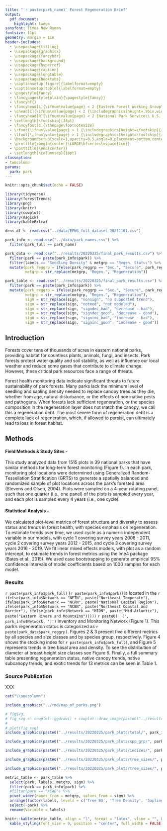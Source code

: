 ```yaml
---
title: "`r paste(park_name)` Forest Regeneration Brief"
output: 
  pdf_document:
    highlight: tango
sansfont: Times New Roman
fontsize: 11pt
geometry: margin = 1in
header-includes:
  - \usepackage{titling}
  - \usepackage{graphicx}
  - \usepackage{fancyhdr}
  - \usepackage{background}
  - \usepackage{hyperref}
  - \usepackage{caption}
  - \usepackage{longtable}
  - \usepackage{booktabs}
  - \captionsetup[figure]{labelformat=empty}
  - \captionsetup[table]{labelformat=empty}
  - \pagestyle{fancy}
  - \fancypagestyle{plain}{\pagestyle{fancy}}
  - \fancyhf{}
  - \fancyhead[L]{\ifnum\value{page} < 2 {Eastern Forest Working Group\\ Inventory and Monitoring Program\\ \hspace{1cm}\\Forest Health Monitoring} \else {Eastern Forest Working Group}\small \fi}
  - \chead[C]{\ifnum\value{page} < 2 {\includegraphics[height=.95in,width=.95in]{inputs/NPS_logo.png}} \else \fi}
  - \fancyhead[R]{\ifnum\value{page} < 2 {National Park Service\\ U.S. Department of the Interior\\ \hspace{1cm}\\ \hspace{1cm}} \else {\today}\small \fi}
  - \setlength{\footskip}{34pt}
  - \fancyfoot[C]{\thepage\footnotesize}
  - \rfoot{\ifnum\value{page} > 1 {\includegraphics[height=\footskip]{inputs/Schoodic_Stacked.jpeg}}\\ \scriptsize{\href{https://schoodicinstitute.org}{Schoodic Institute at Acadia National Park}} \else \fi}
  - \lfoot{\ifnum\value{page} > 1 {\includegraphics[height=\footskip]{inputs/NPS_logo.png}}\\ \scriptsize{\href{https://www.nps.gov/index.htm}{National Park Service}} \else \fi}
  - \backgroundsetup{scale=1,opacity=0.5,angle=0,placement=bottom,contents={\ifnum\value{page} > 1 {\includegraphics[width=8.5in]{inputs/background2.jpg}} \else \fi}}
  - \pretitle{\begin{center}\LARGE\bfseries\vspace{1cm}}
  - \posttitle{\end{center}}
  - \setlength{\columnsep}{10pt}
classoption:
- twocolumn
params:
  park: park
---
```


```r
knitr::opts_chunk$set(echo = FALSE)
```


```r
library(tidyverse)
library(forestTrends)
library(png)
library(knitr)
library(cowplot)
library(magick)
library(kableExtra)

dens_df <- read.csv("../data/EFWG_full_dataset_20211101.csv")

park_info <- read.csv("../data/park_names.csv") %>% 
  filter(park_full == park_name)

park_data <- read.csv("../results/20220325/final_park_results.csv") %>% 
  filter(park == paste(park_info$park)) %>% 
  filter(labels == "Seedling Density" & metgrp == "Regen. Status") %>% 
  mutate(park_reggrp = ifelse(park_reggrp == "Sec.", "Secure", park_reggrp),
         metgrp = str_replace(metgrp, "Regen.", "Regeneration"))

park_table <- read.csv("../results/20220325/final_park_results.csv") %>% 
  filter(park == paste(park_info$park)) %>% 
  mutate(park_reggrp = ifelse(park_reggrp == "Sec.", "Secure", park_reggrp),
         metgrp = str_replace(metgrp, "Regen.", "Regeneration"),
         sign = str_replace(sign, "nonsign", "no supported trend"),
         sign = str_replace(sign, "notmod", "not modeled"),
         sign = str_replace(sign, "signdec_bad", "decrease - bad"),
         sign = str_replace(sign, "signdec_good", "decrease - good"),
         sign = str_replace(sign, "signinc_bad", "increase - bad"),
         sign = str_replace(sign, "signinc_good", "increase - good"))
```


## Introduction

Forests cover tens of thousands of acres in eastern national parks, providing habitat for countless plants, animals, fungi, and insects. Park forests protect water quality and soil stability, as well as influence our local weather and reduce some gases that contribute to climate change. However, these critical park resources face a range of threats.
 
Forest health monitoring data indicate significant threats to future sustainability of park forests. Many parks lack the minimum level of seedling and sapling density needed to replace canopy trees as they die, whether from age, natural disturbance, or the effects of non-native pests and pathogens. When forests lack sufficient regeneration, or the species composition in the regeneration layer does not match the canopy, we call this a regeneration debt. The most severe form of regeneration debt is a complete lack of regeneration, which, if allowed to persist, can ultimately lead to loss in forest habitat.

## Methods

#### Field Methods & Study Sites -
This study analyzed data from 1515 plots in 39 national parks that have similar methods for long-term forest monitoring (Figure 1). In each park, monitoring plot locations were determined using Generalized Random-Tessellation Stratification (GRTS) to generate a spatially balanced and randomized sample of plot locations across the park’s forested area (Stevens and Olsen, 2004). Plots were sampled on a 4-year rotating panel, such that one quarter (i.e., one panel) of the plots is sampled every year, and each plot is sampled every 4 years (i.e., one cycle).

#### Statistical Analysis -
We calculated plot-level metrics of forest structure and diversity to assess status and trends in forest health, with species emphasis on regeneration. To estimate trends over time, we used cycle as a numeric independent variable in our models, with cycle 1 covering survey years 2008 - 2011, cycle 2 covering survey years 2012 - 2015, and cycle 3 covering survey years 2016 - 2019. We fit linear mixed effects models, with plot as a random intercept, to estimate trends in forest metrics using the lme4 package (Bates et al., 2015). We used case bootstrapping to generate empirical 95% confidence intervals of model coefficients based on 1000 samples for each model.

### Results
`r paste(park_info$park_full)` (`r paste(park_info$park)`) is located in the `r ifelse(park_info$Network == "NETN", paste("Northeast Temperate"), ifelse(park_info$Network == "NCRN", paste("National Capital Region"), ifelse(park_info$Network == "NCBN", paste("Northeast Coastal and Barrier"), ifelse(park_info$Network == "MIDN", paste("Mid-Atlantic"), paste("Eastern Rivers and Mountains")))))` `r paste0( '(', park_info$Network, ')')` Inventory and Monitoring Network (Figure 1). This park's regeneration status is categorized as `r paste(park_data$park_reggrp)`. Figures 2 & 3 present five different metrics by all species and size classes and by species group, respectively. Figure 4 shows the stocking index for `r paste(park_info$park_full)`, and Figure 5 represents trends in tree basal area and density. To see the distribution of diameter at breast height size classes see Figure 6. Finally, a full summary table presenting regeneration status, native canopy trends, native subcanopy trends, and exotic trends for 13 metrics can be seen in Table 1.

### Source Publication
XXX


```r
cat("\\onecolumn")
```

```r
include_graphics("../rmd/map_of_parks.png")
```




```r
# figSvg,
# fig_svg <- cowplot::ggdraw() + cowplot::draw_image(paste0("../results/20220325/park_plots/total/", park_info$park, "_Total_metrics.svg"))
# 
# plot(fig_svg)
include_graphics(paste0("../results/20220325/park_plots/total/", park_info$park, "_Total_metrics.png"))
```

```r
include_graphics(paste0("../results/20220325/park_plots/spp_grp/", park_info$park, "_spp_grp.png"))
```

```r
include_graphics(paste0("../results/20220325/park_plots/indices/", park_info$park, "_stock_noline.png"))
```

```r
include_graphics(paste0("../results/20220325/park_plots/tree_sizes/", park_info$park, "_size_metrics.png"))
```

```r
include_graphics(paste0("../results/20220325/park_plots/tree_sizes/", park_info$park, "_diam_dist.png"))
```

```r

metric_table <- park_table %>%
  select(park, labels, metgrp, sign) %>%
  filter(park == park_info$park) %>% 
  #filter(park == "ACAD") %>% 
  pivot_wider(names_from = metgrp, values_from = sign) %>% 
  arrange(factor(labels, levels = c('Tree BA', 'Tree Density', 'Sapling BA', 'Sapling Density',                                         'Seedling Density', 'Stocking Index', 'everything()'))) %>% 
  select(-park) %>% 
  rename(Variable = labels)

knitr::kable(metric_table, align = "l", format = "latex", vline = "", booktab = T, toprule = "\\toprule", midrule = "\\midrule", bottomrule = "\\bottomrule", caption = "Table 1. Summary of status and trends for each metric. Status metrics are based on the most recent 4 years of data (2016:2019). For more information on how the status thresholds are defined, see the source publication.") %>% 
  kable_styling(font_size = 9, position = "center", full_width = FALSE)
```
<!-- **Sapling Density**: Densities < 0.1 stems/sq.m are classified as critical; densities between 0.1 – 0.16 stems/sq.m are classified as caution (Niewinski et al., 2006); densities greater than or equal to 0.16 stems/sq.m are classified as acceptable.\ -->
<!-- **Seedling Density**: Densities < 0.25 stems/sq.m are classified as critical; densities between 0.25 – 1.99 stems/sq.m are classified as Caution; densities greater than or equal to 2 stems/sq.m are classified as acceptable.\ -->
<!-- **Stocked Plots**: Proportions < 33% are classified as critical; proportions between 33% – 66% are classified as caution; proportions greater than or equal to 67% stems/sq.m is classified as acceptable. Note that stocking thresholds are adjusted based on average deer browse index, such that parks that average 3 or higher for deer browse index must have a stocking index of 100 to be considered stocked. Parks that average < 3 for deer browse index only require a stocking index of 50 to be stocked.\ -->
<!-- **Stocking Index**: Average stocking < 25 is classified as critical; average stocking between 25 – 100 is classified as caution; average stocking greater than or equal to 100 is classified as acceptable (McWilliams et al., 2015). Note that the stocking index only includes native canopy-forming species, and does not include ash species (*Fraxinus* spp.).\ -->
<!-- **Deer Browse Impacts**: Average DBI greater than or equal to 4 is classified as critical; average DBI between 3.01 – 3.99 is classified as caution; average DBI less than or equal to 3 is classified as acceptable (McWilliams et al., 2015).\ -->
<!-- **Flat Tree Diameter Distribution**: Only critical and acceptable levels were defined for this metric. Critical was determined using Akaike Information Criteria (AIC) to determine whether a log-linear or linear model better predicted the tree diameter distribution by size class for a given park. If AIC determines a linear fit to be the best model, this indicates there are fewer trees than expected in lower size classes, and is suggestive of prolonged recruitment failure. Therefore, parks that are best fit by a linear model are classified as critical. Parks best fit by log-linear model are classified as acceptable.\ -->
<!-- **Sapling Composition**: Less than 50% native canopy species by density is classified as critical; 50 - 70% native canopy species by density is classified as caution; greater than or equal to 70% native canopy species by density is classified as acceptable (Marquis, 1994; Leak et al., 2014).\ -->
<!-- **Seedling Composition**: Less than 50% native canopy species by density is classified as critical; 50 - 70% native canopy species by density is classified as caution; greater than or equal to 70% native canopy species by density is classified as acceptable (Marquis, 1994; Leak et al., 2014).\ -->
<!-- **Sorensen**: Sorensen similarity is presence-only based similarity that ranges from 0 to 1, and includes all species observed in each strata. Only 2 thresholds were defined for this metric. Similarity < 0.2 is classified as critical, and similarity greater than or equal to 0.2 is classified as acceptable. -->

<!-- Trend metrics are grouped by species type, with Native Canopy only including native, canopy forming species; Native Subcan. including native species that are typically understory trees; and Exotic including non-native tree species. Note that ash species (*Fraxinus* spp.) are not considered native canopy-forming species due to impacts from Emerald Ash Borer. Trends were assessed using non-parametric bootstrapping and random intercept linear models. Only metrics with > 6 plots and with > 10% non-zero values were modeled. -->



